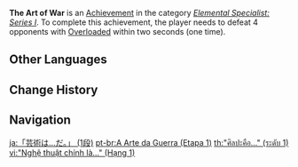 {{Achievement Infobox
|title        = The Art of War
|id           = 82031
|order id     = 2031
|category     = Elemental Specialist: Series I
|description  = Defeat 4 opponents with [[Overloaded]] within 2s (×1).
|requirements = 
|primogems    = 5
|tracking     = Tracks the number of times the player defeated 4 opponents in this way.
|topic        = 
|set          = The Art of War
|tier         = 1
|tiers_total  = 3
}}
'''The Art of War''' is an [[Achievement]] in the category ''[[Elemental Specialist: Series I]]''. To complete this achievement, the player needs to defeat 4 opponents with [[Overloaded]] within two seconds (one time).
<!--
==Trivia==

==Video Guides==
{{EVT
|video1   = 
|caption1 = 
}}
-->
==Other Languages==
{{Transclude|The Art of War|Other Languages}}

==Change History==
{{Change History|1.0}}
<!--
==References==
{{Reflist}}
-->
==Navigation==
{{Achievement Navbox}}

[[ja:「芸術は…だ。」 (1段)]]
[[pt-br:A Arte da Guerra (Etapa 1)]]
[[th:"ศิลปะคือ..." (ระดับ 1)]]
[[vi:"Nghệ thuật chính là..." (Hạng 1)]]